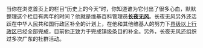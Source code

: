 当你在浏览首页上的栏目“历史上的今天”时，你知道谁为它付出了很多心血，默默整理这个栏目有两年的时间？他就是维基百科管理员'''[[用户:长夜无风|长夜无风]]'''。长夜无风另外还活跃在中华人民共和国行政区补全的计划上，在他和其他维基人的努力下[[中华人民共和国县级以上行政区列表|县级以上行政区]]已经全部完成，目前他正致力于完成镇级条目的补全。另外，长夜无风还组织过多次广东的社群活动。